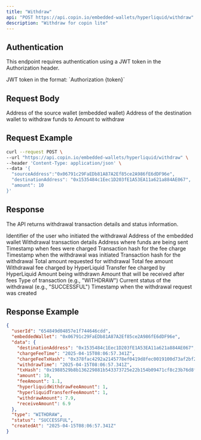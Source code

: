 ```yaml
---
title: "Withdraw"
api: "POST https://api.copin.io/embedded-wallets/hyperliquid/withdraw"
description: "Withdraw for copin lite"
---
```

## Authentication
This endpoint requires authentication using a JWT token in the Authorization header.

<ParamField header="Authorization" type="string" required>
    JWT token in the format: `Authorization {token}`
</ParamField>

## Request Body

<ParamField body="sourceAddress" type="string" required>
    Address of the source wallet (embedded wallet)
</ParamField>

<ParamField body="destinationAddress" type="string" required>
    Address of the destination wallet to withdraw funds to
</ParamField>

<ParamField body="amount" type="number" required>
    Amount to withdraw
</ParamField>

## Request Example

```bash
curl --request POST \
--url "https://api.copin.io/embedded-wallets/hyperliquid/withdraw" \
--header 'Content-Type: application/json' \
--data '{
  "sourceAddress":"0x06791c29FaEDb81A87A2Ef85ce2A986fE6dDF96e",
  "destinationAddress": "0x1535484c1Eec1D203fE1A53EA11a621a884AE067",
  "amount": 10
}'
```
## Response
The API returns withdrawal transaction details and status information.

<ResponseField name="userId" type="string">
    Identifier of the user who initiated the withdrawal
</ResponseField>
<ResponseField name="embeddedWallet" type="string">
    Address of the embedded wallet
</ResponseField>
<ResponseField name="data" type="object">
    Withdrawal transaction details
</ResponseField>
<ResponseField name="data.destinationAddress" type="string">
    Address where funds are being sent
</ResponseField>
<ResponseField name="data.chargeFeeTime" type="string">
    Timestamp when fees were charged
</ResponseField>
<ResponseField name="data.chargeFeeTxHash" type="string">
    Transaction hash for the fee charge
</ResponseField>
<ResponseField name="data.withdrawTime" type="string">
    Timestamp when the withdrawal was initiated
</ResponseField>
<ResponseField name="data.txHash" type="string">
    Transaction hash for the withdrawal
</ResponseField>
<ResponseField name="data.amount" type="number">
    Total amount requested for withdrawal
</ResponseField>
<ResponseField name="data.feeAmount" type="number">
    Total fee amount
</ResponseField>
<ResponseField name="data.hyperliquidWithdrawFeeAmount" type="number">
    Withdrawal fee charged by HyperLiquid
</ResponseField>
<ResponseField name="data.hyperliquidTransferFeeAmount" type="number">
    Transfer fee charged by HyperLiquid
</ResponseField>
<ResponseField name="data.withdrawAmount" type="number">
    Amount being withdrawn
</ResponseField>
<ResponseField name="data.receiveAmount" type="number">
    Amount that will be received after fees
</ResponseField>
<ResponseField name="type" type="string">
    Type of transaction (e.g., "WITHDRAW")
</ResponseField>
<ResponseField name="status" type="string">
    Current status of the withdrawal (e.g., "SUCCESSFUL")
</ResponseField>
<ResponseField name="createdAt" type="string">
    Timestamp when the withdrawal request was created
</ResponseField>

## Response Example

```json
{
  "userId": "654849d04857e1f744646cdd",
  "embeddedWallet": "0x06791c29FaEDb81A87A2Ef85ce2A986fE6dDF96e",
  "data": {
    "destinationAddress": "0x1535484c1Eec1D203fE1A53EA11a621a884AE067",
    "chargeFeeTime": "2025-04-15T08:06:57.341Z",
    "chargeFeeTxHash": "0x378fac4292a2145778ef0419d8fec0019100d73af2bf21ecacb4bc260b5b28c8",
    "withdrawTime": "2025-04-15T08:06:57.341Z",
    "txHash": "0x1988529b8b136229881b543373725e22b154b09471cf8c23b76d8f1b134bcf22",
    "amount": 10,
    "feeAmount": 1.1,
    "hyperliquidWithdrawFeeAmount": 1,
    "hyperliquidTransferFeeAmount": 1,
    "withdrawAmount": 7.9,
    "receiveAmount": 6.9
  },
  "type": "WITHDRAW",
  "status": "SUCCESSFUL",
  "createdAt": "2025-04-15T08:06:57.341Z"
}
```
